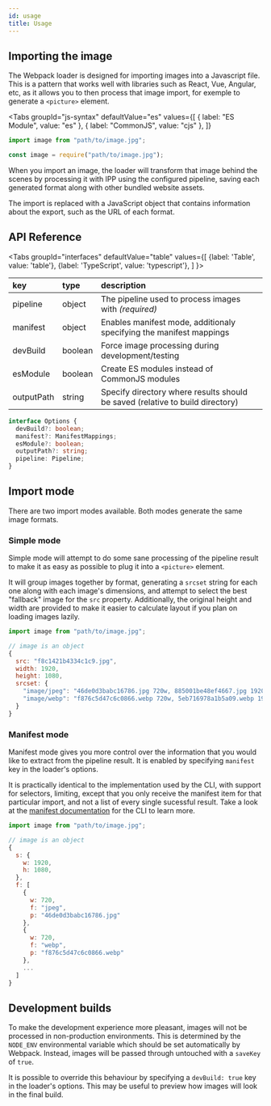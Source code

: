 ```yaml
---
id: usage
title: Usage
---
```


## Importing the image



The Webpack loader is designed for importing images into a Javascript file. This is a pattern that
works well with libraries such as React, Vue, Angular, etc, as it allows you to then process that
image import, for exemple to generate a `<picture>` element.

<Tabs
groupId="js-syntax"
defaultValue="es"
values={[
  { label: "ES Module", value: "es" },
  { label: "CommonJS", value: "cjs" },
]}
>
<TabItem value="es">

```js
import image from "path/to/image.jpg";
```

</TabItem>
<TabItem value="cjs">

```js
const image = require("path/to/image.jpg");
```

</TabItem>
</Tabs>

When you import an image, the loader will transform that image behind the scenes by processing it
with IPP using the configured pipeline, saving each generated format along with other bundled
website assets.

The import is replaced with a JavaScript object that contains information about the export, such as
the URL of each format.

## API Reference

<Tabs
  groupId="interfaces"
  defaultValue="table"
  values={[
    {label: 'Table', value: 'table'},
    {label: 'TypeScript', value: 'typescript'},
  ]
}>
<TabItem value="table">
<FormatTable centre fullWidth label="The Options object" top="2em">

| key        | type    | description                                                                   |
| :--------- | :------ | :---------------------------------------------------------------------------- |
| pipeline   | object  | The pipeline used to process images with _(required)_                         |
| manifest   | object  | Enables manifest mode, additionaly specifying the manifest mappings           |
| devBuild   | boolean | Force image processing during development/testing                             |
| esModule   | boolean | Create ES modules instead of CommonJS modules                                 |
| outputPath | string  | Specify directory where results should be saved (relative to build directory) |

</FormatTable>
</TabItem>
<TabItem value="typescript">

```typescript title="Loader options"
interface Options {
  devBuild?: boolean;
  manifest?: ManifestMappings;
  esModule?: boolean;
  outputPath?: string;
  pipeline: Pipeline;
}
```

</TabItem>
</Tabs>

## Import mode

There are two import modes available. Both modes generate the same image formats.

### Simple mode

Simple mode will attempt to do some sane processing of the pipeline result to make it as easy as
possible to plug it into a `<picture>` element.

It will group images together by format, generating a `srcset` string for each one along with each
image's dimensions, and attempt to select the best "fallback" image for the `src` property.
Additionally, the original height and width are provided to make it easier to calculate layout if
you plan on loading images lazily.

```js title="Example simple export"
import image from "path/to/image.jpg";

// image is an object
{
  src: "f8c1421b4334c1c9.jpg",
  width: 1920,
  height: 1080,
  srcset: {
    "image/jpeg": "46de0d3babc16786.jpg 720w, 885001be48ef4667.jpg 1920w",
    "image/webp": "f876c5d47c6c0866.webp 720w, 5eb716978a1b5a09.webp 1920w"
  }
}
```

### Manifest mode

Manifest mode gives you more control over the information that you would like to extract from the
pipeline result. It is enabled by specifying `manifest` key in the loader's options.

It is practically identical to the implementation used by the CLI, with support for selectors,
limiting, except that you only receive the manifest item for that particular import, and not a list
of every single sucessful result. Take a look at the [manifest documentation](../cli/manifest.mdx)
for the CLI to learn more.

```js title="Example manifest export"
import image from "path/to/image.jpg";

// image is an object
{
  s: {
    w: 1920,
    h: 1080,
  },
  f: [
    {
      w: 720,
      f: "jpeg",
      p: "46de0d3babc16786.jpg"
    },
    {
      w: 720,
      f: "webp",
      p: "f876c5d47c6c0866.webp"
    },
    ...
  ]
}
```

## Development builds

To make the development experience more pleasant, images will not be processed in non-production
environments. This is determined by the `NODE_ENV` environmental variable which should be set
automatically by Webpack. Instead, images will be passed through untouched with a `saveKey` of
`true`.

It is possible to override this behaviour by specifying a `devBuild: true` key in the loader's
options. This may be useful to preview how images will look in the final build.
